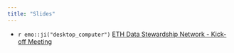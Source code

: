 ```yaml
---
title: "Slides"
---
```

<script defer data-domain="global-health-engineering.github.io/website" src="https://plausible.io/js/script.js"></script>

- `r emo::ji("desktop_computer")` [ETH Data Stewardship Network - Kick-off Meeting](/slides/d01-eth-dsn/eth-dsn-meeting-01.html) 